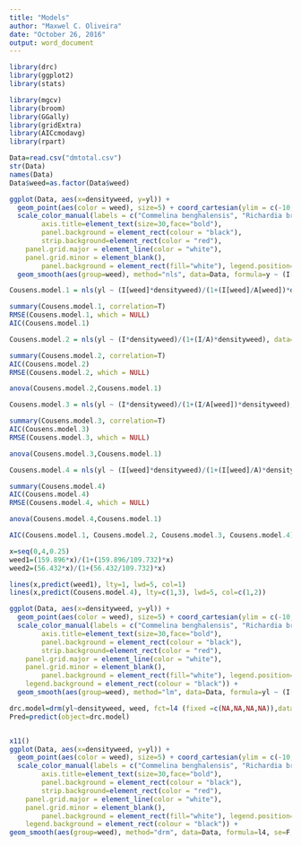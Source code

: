 ```yaml
---
title: "Models"
author: "Maxwel C. Oliveira"
date: "October 26, 2016"
output: word_document
---
```

```r
library(drc)
library(ggplot2)
library(stats)

library(mgcv)
library(broom)
library(GGally)
library(gridExtra)
library(AICcmodavg)
library(rpart)
```


```r
Data=read.csv("dmtotal.csv")
str(Data)
names(Data)
Data$weed=as.factor(Data$weed)
```



```r
ggplot(Data, aes(x=densityweed, y=yl)) + 
  geom_point(aes(color = weed), size=5) + coord_cartesian(ylim = c(-10, 100), xlim=c(0,4)) + labs(y="Biomass Reduction (%)", x="Weed Density", color="Weed") + 
  scale_color_manual(labels = c("Commelina benghalensis", "Richardia brasiliensis"), values = c(1,2)) + theme(axis.text=element_text(size=25, color="black"),
        axis.title=element_text(size=30,face="bold"),
        panel.background = element_rect(colour = "black"),
        strip.background=element_rect(color = "red"), 
    panel.grid.major = element_line(color = "white"),
    panel.grid.minor = element_blank(),
        panel.background = element_rect(fill="white"), legend.position=c(0.8,0.1), legend.text = element_text(size = 17, colour = "black", angle = 0), legend.title = element_text(face = "bold", size=20), legend.background = element_rect(colour = "black")) +
  geom_smooth(aes(group=weed), method="nls", data=Data, formula=y ~ (I[weed]*x)/(1+(I[weed]/A)*x), method.args=list(start=(I=c(30), A=70)), se=F, linetype=1, alpha=.5, color=c(1,2), size=1)
```


```r
Cousens.model.1 = nls(yl ~ (I[weed]*densityweed)/(1+(I[weed]/A[weed])*densityweed), alg="port", data=Data, start=list(I=c(60,30), A=c(80,60)), trace=T)

summary(Cousens.model.1, correlation=T)
RMSE(Cousens.model.1, which = NULL)
AIC(Cousens.model.1)
```


```r
Cousens.model.2 = nls(yl ~ (I*densityweed)/(1+(I/A)*densityweed), data=Data, alg="port", start=list(I=40, A=80),  trace=T)

summary(Cousens.model.2, correlation=T)
AIC(Cousens.model.2)
RMSE(Cousens.model.2, which = NULL)
```

```r
anova(Cousens.model.2,Cousens.model.1)
```

```r
Cousens.model.3 = nls(yl ~ (I*densityweed)/(1+(I/A[weed])*densityweed), data=Data, alg="port", start=list(I=60, A=c(80,60)),  trace=T)

summary(Cousens.model.3, correlation=T)
AIC(Cousens.model.3)
RMSE(Cousens.model.3, which = NULL)
```

```r
anova(Cousens.model.3,Cousens.model.1)
```

```r
Cousens.model.4 = nls(yl ~ (I[weed]*densityweed)/(1+(I[weed]/A)*densityweed), data=Data, alg="port",start=list(I=c(30,30), A=70), trace=T)

summary(Cousens.model.4)
AIC(Cousens.model.4)
RMSE(Cousens.model.4, which = NULL)
```

```r
anova(Cousens.model.4,Cousens.model.1)
```


```r
AIC(Cousens.model.1, Cousens.model.2, Cousens.model.3, Cousens.model.4)
```


```r
x=seq(0,4,0.25)
weed1=(159.896*x)/(1+(159.896/109.732)*x)
weed2=(56.432*x)/(1+(56.432/109.732)*x)

lines(x,predict(weed1), lty=1, lwd=5, col=1)
lines(x,predict(Cousens.model.4), lty=c(1,3), lwd=5, col=c(1,2))
```



```r
ggplot(Data, aes(x=densityweed, y=yl)) + 
  geom_point(aes(color = weed), size=5) + coord_cartesian(ylim = c(-10, 100), xlim=c(0,4)) + labs(y="Biomass Reduction (%)", x="Weed Density", color="Weed") + 
  scale_color_manual(labels = c("Commelina benghalensis", "Richardia brasiliensis"), values = c(1,2)) + theme(axis.text=element_text(size=25, color="black"),
        axis.title=element_text(size=30,face="bold"),
        panel.background = element_rect(colour = "black"),
        strip.background=element_rect(color = "red"), 
    panel.grid.major = element_line(color = "white"),
    panel.grid.minor = element_blank(),
        panel.background = element_rect(fill="white"), legend.position=c(0.8,0.1), legend.text = element_text(size = 17, colour = "black", angle = 0), legend.title = element_text(face = "bold", size=20),
    legend.background = element_rect(colour = "black")) +
  geom_smooth(aes(group=weed), method="lm", data=Data, formula=yl ~ (I[weed]*densityweed)/(1+(I[weed]/A)*densityweed), method.args=list(start=c(I=30,30), A=70))
```

```r

drc.model=drm(yl~densityweed, weed, fct=l4 (fixed =c(NA,NA,NA,NA)),data=Data)
Pred=predict(object=drc.model)


x11()
ggplot(Data, aes(x=densityweed, y=yl)) + 
  geom_point(aes(color = weed), size=5) + coord_cartesian(ylim = c(-10, 100), xlim=c(0,4)) + labs(y="Biomass Reduction (%)", x="Weed Density", color="Weed") + 
  scale_color_manual(labels = c("Commelina benghalensis", "Richardia brasiliensis"), values = c(1,2)) + theme(axis.text=element_text(size=25, color="black"),
        axis.title=element_text(size=30,face="bold"),
        panel.background = element_rect(colour = "black"),
        strip.background=element_rect(color = "red"), 
    panel.grid.major = element_line(color = "white"),
    panel.grid.minor = element_blank(),
        panel.background = element_rect(fill="white"), legend.position=c(0.8,0.1), legend.text = element_text(size = 17, colour = "black", angle = 0), legend.title = element_text(face = "bold", size=20),
    legend.background = element_rect(colour = "black")) +
geom_smooth(aes(group=weed), method="drm", data=Data, formula=l4, se=F, linetype=1, alpha=.5, color=c(1,2), size=1)






```
